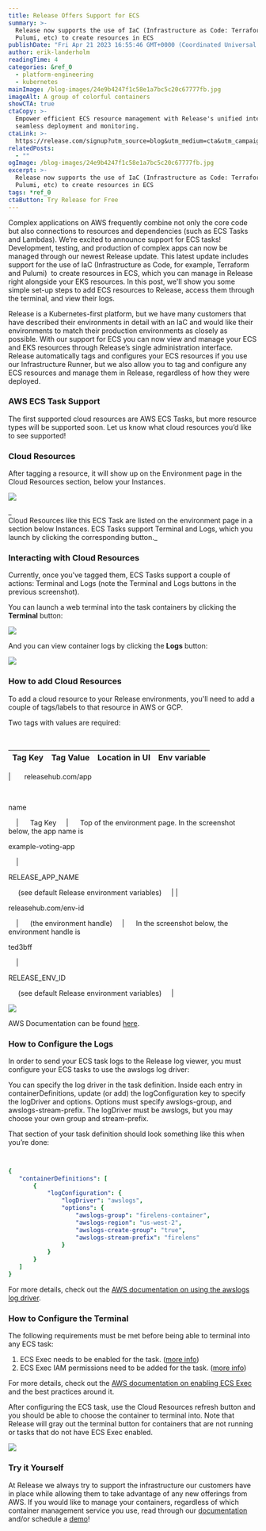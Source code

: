 ```yaml
---
title: Release Offers Support for ECS
summary: >-
  Release now supports the use of IaC (Infrastructure as Code: Terraform,
  Pulumi, etc) to create resources in ECS
publishDate: "Fri Apr 21 2023 16:55:46 GMT+0000 (Coordinated Universal Time)"
author: erik-landerholm
readingTime: 4
categories: &ref_0
  - platform-engineering
  - kubernetes
mainImage: /blog-images/24e9b4247f1c58e1a7bc5c20c67777fb.jpg
imageAlt: A group of colorful containers
showCTA: true
ctaCopy: >-
  Empower efficient ECS resource management with Release's unified interface for
  seamless deployment and monitoring.
ctaLink: >-
  https://release.com/signup?utm_source=blog&utm_medium=cta&utm_campaign=blog-cta&utm_content=release-offers-support-for-ecs
relatedPosts:
  - ""
ogImage: /blog-images/24e9b4247f1c58e1a7bc5c20c67777fb.jpg
excerpt: >-
  Release now supports the use of IaC (Infrastructure as Code: Terraform,
  Pulumi, etc) to create resources in ECS
tags: *ref_0
ctaButton: Try Release for Free
---
```


Complex applications on AWS frequently combine not only the core code but also connections to resources and dependencies (such as ECS Tasks and Lambdas). We’re excited to announce support for ECS tasks! Development, testing, and production of complex apps can now be managed through our newest Release update. This latest update includes support for the use of IaC (Infrastructure as Code, for example, Terraform and Pulumi)  to create resources in ECS, which you can manage in Release right alongside your EKS resources. In this post, we'll show you some simple set-up steps to add ECS resources to Release, access them through the terminal, and view their logs.

Release is a Kubernetes-first platform, but we have many customers that have described their environments in detail with an IaC and would like their environments to match their production environments as closely as possible. With our support for ECS you can now view and manage your ECS and EKS resources through Release’s single administration interface. Release automatically tags and configures your ECS resources if you use our Infrastructure Runner, but we also allow you to tag and configure any ECS resources and manage them in Release, regardless of how they were deployed.

### AWS ECS Task Support

The first supported cloud resources are AWS ECS Tasks, but more resource types will be supported soon. Let us know what cloud resources you’d like to see supported!

### Cloud Resources

After tagging a resource, it will show up on the Environment page in the Cloud Resources section, below your Instances.

![](/blog-images/4734bb86d72d86a67606a7548656013e.png)

_  
Cloud Resources like this ECS Task are listed on the environment page in a section below Instances. ECS Tasks support Terminal and Logs, which you launch by clicking the corresponding button._

### Interacting with Cloud Resources

Currently, once you've tagged them, ECS Tasks support a couple of actions: Terminal and Logs (note the Terminal and Logs buttons in the previous screenshot).

You can launch a web terminal into the task containers by clicking the **Terminal** button:

![](/blog-images/fbf49694fb352b4223c12dc6f30ea402.png)

And you can view container logs by clicking the **Logs** button:

![](/blog-images/64a479f61dc2158839d8f73c601a1be9.png)

### How to add Cloud Resources

To add a cloud resource to your Release environments, you'll need to add a couple of tags/labels to that resource in AWS or GCP.

Two tags with values are required:

                                                           

| Tag Key | Tag Value | Location in UI | Env variable |
| ------- | --------- | -------------- | ------------ |

|      
releasehub.com/app

     

name

    |      Tag Key     |      Top of the environment page. In the screenshot below, the app name is      

example-voting-app

    |      

RELEASE_APP_NAME

     (see default Release environment variables)     |
|      

releasehub.com/env-id

    |      (the environment handle)     |      In the screenshot below, the environment handle is      

ted3bff

    |      

RELEASE_ENV_ID

     (see default Release environment variables)     |

![](/blog-images/ca4729f2662588d2986369bd3eab969f.png)

AWS Documentation can be found [here](https://docs.aws.amazon.com/AmazonECS/latest/developerguide/ecs-using-tags.html).

### How to Configure the Logs

In order to send your ECS task logs to the Release log viewer, you must configure your ECS tasks to use the awslogs log driver:

You can specify the log driver in the task definition. Inside each entry in containerDefinitions, update (or add) the logConfiguration key to specify the logDriver and options. Options must specify awslogs-group, and awslogs-stream-prefix. The logDriver must be awslogs, but you may choose your own group and stream-prefix.

That section of your task definition should look something like this when you’re done:

```yaml

‍
{
   "containerDefinitions": [
       {
           "logConfiguration": {
               "logDriver": "awslogs",
               "options": {
                   "awslogs-group": "firelens-container",
                   "awslogs-region": "us-west-2",
                   "awslogs-create-group": "true",
                   "awslogs-stream-prefix": "firelens"
               }
           }
       }
   ]
}

```

For more details, check out the [AWS documentation on using the awslogs log driver](https://docs.aws.amazon.com/AmazonECS/latest/developerguide/using_awslogs.html#specify-log-config).

### How to Configure the Terminal

The following requirements must be met before being able to terminal into any ECS task:

1.  ECS Exec needs to be enabled for the task. ([more info](https://docs.aws.amazon.com/AmazonECS/latest/developerguide/ecs-exec.html#ecs-exec-enabling))
2.  ECS Exec IAM permissions need to be added for the task. ([more info](https://docs.aws.amazon.com/AmazonECS/latest/developerguide/ecs-exec.html#ecs-exec-required-iam-permissions))

For more details, check out the [AWS documentation on enabling ECS Exec](https://docs.aws.amazon.com/AmazonECS/latest/developerguide/ecs-exec.html) and the best practices around it.

After configuring the ECS task, use the Cloud Resources refresh button and you should be able to choose the container to terminal into. Note that Release will gray out the terminal button for containers that are not running or tasks that do not have ECS Exec enabled.

![](/blog-images/3d39dc71386de1d85df54a097a497bd3.png)

### Try it Yourself

At Release we always try to support the infrastructure our customers have in place while allowing them to take advantage of any new offerings from AWS. If you would like to manage your containers, regardless of which container management service you use, read through our [documentation](https://docs.releasehub.com/reference-documentation/cloud-resources) and/or schedule a [demo](https://releasehub.com/book-a-demo)!
